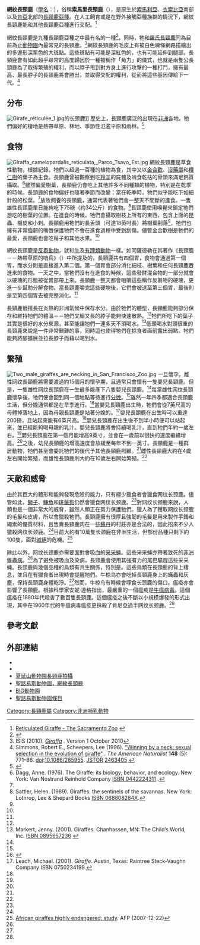 {{Subspeciesbox
| name = 网纹长颈鹿<br>Reticulated giraffe
| status_system = 
| image = 1993 147-3A Samburu reticulated giraffe.jpg
| image_width = 220px
| status = 
| range_map=Giraffa camelopardalis distribution.svg
| range_map_caption=碧綠色為网纹长颈鹿的居住地
| species link = 长颈鹿
| genus = Giraffa
| species = camelopardalis
| subspecies = reticulata
| authority = De Winton, 1899
}}

'''網紋長頸鹿'''（[[學名|學名]]：{{lang|en|'''Giraffa camelopardalis reticulata'''}}），俗稱'''索馬里長頸鹿'''（{{lang|en|'''Somali giraffe'''}}），是原生於[[索馬利亞|索馬利亞]]、[[衣索比亞|衣索比亞]]南部以及[[肯亞|肯亞]]北部的[[長頸鹿|長頸鹿]][[亞種|亞種]]。在人工飼育或是在野外接觸亞種族群的情況下，網紋長頸鹿能和其他長頸鹿亞種進行交配。<ref>[http://www.saczoo.org/document.doc?id=42 Reticulated Giraffe - The Sacramento Zoo] {{webarchive|url=https://web.archive.org/web/20131103133309/http://www.saczoo.org/document.doc?id=42 |date=2013-11-03 }}</ref>

網紋長頸鹿是九種長頸鹿亞種之中最有名的一種<ref>{{Cite web |url=http://www.animalcorner.co.uk/wildlife/giraffes/giraffe_reticulated.html |title=Reticulated giraffe at Animal Corner |access-date=2013-11-02 |archive-date=2014-06-25 |archive-url=https://web.archive.org/web/20140625073515/http://www.animalcorner.co.uk/wildlife/giraffes/giraffe_reticulated.html |dead-url=no }}</ref>，同時，牠和[[羅氏長頸鹿|羅氏長頸鹿]]同為目前為止[[動物園|動物園]]內最常見的長頸鹿。<ref>ISIS (2010). [https://app.isis.org/abstracts/Abs77545.asp ''Giraffa''] {{Wayback|url=https://app.isis.org/abstracts/Abs77545.asp |date=20120301075826 }}. Version 1 October 2010</ref>網紋長頸鹿的毛皮上有被白色線條網路描繪出的多邊形深栗色的大斑點。這些斑點有可能是深紅色的，也有可能延伸到腿部。長頸鹿會有如此超乎尋常的高度歸因於一種被稱作「角力」的儀式，也就是兩隻公長頸鹿為了取得繁殖的權利，而以脖子甩到對方身上進行攻擊的一種打鬥，擁有最高、最長脖子的長頸鹿將會勝出，並取得交配的權利，從而將這些基因傳給下一代。<ref>Simmons, Robert E., Scheepers, Lee (1996). [http://www.blc.arizona.edu/courses/schaffer/182/Giraffe/WinningByANeck.pdf "Winning by a neck: sexual selection in the evolution of giraffe"] {{Wayback|url=http://www.blc.arizona.edu/courses/schaffer/182/Giraffe/WinningByANeck.pdf |date=20170811103422 }}. ''The American Naturalist'' '''148''' (5): 771–86. [[doi|doi]]:[http://dx.doi.org/10.1086%2F285955 10.1086/285955]. [[JSTOR|JSTOR]] [https://www.jstor.org/stable/2463405 2463405] {{Wayback|url=https://www.jstor.org/stable/2463405 |date=20201116161729 }}</ref>

==分布==
[[File:Girafe_réticulée_1.jpg|thumb]]的长颈鹿]]
歷史上，長頸鹿廣泛的出現在[[非洲|非洲]]各地。牠們偏好的棲地是熱帶草原、林地、季節性氾濫平原和雨林。<ref>{{Cite web |url=http://www.lowryparkzoo.com/bio_safari_reticulated_giraffe.php |title=Reticulated Giraffe - Animals & Habitat Areas - Tampa's Lowry Park Zoo |accessdate=2013-11-02 |archiveurl=https://web.archive.org/web/20131103054526/http://www.lowryparkzoo.com/bio_safari_reticulated_giraffe.php |archivedate=2013-11-03 |deadurl=yes }}</ref>

==食物==
[[File:Giraffa_camelopardalis_reticulata,_Parco_Tsavo_Est.jpg|thumb]]
網紋長頸鹿是草食性動物，根據紀錄，牠們以超過一百種的植物為食，其中又以[[金合歡|金合歡]]、[[沒藥屬|沒藥屬]]和[[欖仁樹|欖仁樹]]的葉子為主食。長頸鹿曾被觀察到吃[[羚羊|羚羊]]的屍體及啃食乾枯的骨頭來滿足鈣質攝取。<ref name=dagg>Dagg, Anne. (1976). The Giraffe: its biology, behavior, and ecology. New York: Van Nostrand Reinhold Company [https://en.wikipedia.org/wiki/Special:BookSources/0442224311 ISBN 0442224311] {{Wayback|url=https://en.wikipedia.org/wiki/Special:BookSources/0442224311 |date=20151224152559 }}.</ref>雖然偏愛樹葉，長頸鹿仍會吃上其他許多不同種類的植物，特別是在乾季的時候。長頸鹿的食物偏好也隨著季節而改變：當在乾季時，牠們似乎能吃下如細針般的松葉。<ref name=dagg/>放牧飼養的長頸鹿，通常代表著牠們會一整天不間斷的進食。一隻雄性長頸鹿單日能夠吃下75磅（約34公斤）的食物。<ref name=helen>Sattler, Helen. (1989). Giraffes: the sentinels of the savannas. New York: Lothrop, Lee & Shepard Books [https://en.wikipedia.org/wiki/Special:BookSources/068808284X ISBN 068808284X].</ref>長頸鹿使用嗅覺來鎖定牠們想吃的樹葉的位置。在進食的時候，牠們會攝取樹枝上所有的東西，包含上面的昆蟲、樹皮和小刺。長頸鹿用牠們的長舌頭（可達18英吋長）將樹葉刮落<ref name=dagg/>，牠們也擁有非常強韌的嘴唇保護牠們不會在進食過程中受到刮傷。儘管金合歡樹是牠們的最愛，長頸鹿也會吃莓子和其他水果。<ref name=helen/>

網紋長頸鹿是[[反芻動物|反芻動物]]，就和[[牛|牛]]及[[有蹄類|有蹄類動物]]一樣。如同薩德勒在其著作《長頸鹿－－熱帶草原的哨兵》（{{lang|en|Giraffes, The Sentinels of the Savannah}}）中所提及的，長頸鹿共有四個胃，食物會通過第一個胃，而水分則是直接進入第二個。第一個胃會部分消化細枝、樹葉和任何長頸鹿吞進來的食物。一天之中，當牠們沒有在進食的時候，這些發酵混合物的一部分就會以硬塊的形態被從胃部帶上來。長頸鹿一整天都會咀嚼這些稱作反芻物的硬塊，更進一步幫助分解食物。當長頸鹿嚼完這些硬塊後，它們會被送至第三個胃，最後則是至第四個胃去被完整消化。<ref name=helen/>

長頸鹿很擅長在炎熱的非洲氣候中保存水分。由於牠們的體型，長頸鹿能夠部分保存和維持牠們的體溫－－牠們又細又長的脖子能夠快速散熱。<ref name=helen/>牠們所吃下的葉子其實是很好的水分來源，甚至能讓牠們一連多天不須喝水。<ref name=markert>Markert, Jenny. (2001). Giraffes. Chanhassen, MN: The Child’s World, Inc. [https://en.wikipedia.org/wiki/Special:BookSources/0895657236 ISBN 0895657236] {{Wayback|url=https://en.wikipedia.org/wiki/Special:BookSources/0895657236 |date=20151224223150 }}</ref>低頭喝水對頭很重的長頸鹿來說是一件非常艱難的事，同時這也使得牠們在掠食者面前露出弱點。牠們能夠將腳擴展並拉長脖子而藉以喝到水。

==繁殖==
[[File:Two_male_giraffes_are_necking_in_San_Francisco_Zoo.jpg|thumb]]
一旦懷孕，雌性网纹長頸鹿將需要渡過約15個月的懷孕期，且通常只會懷有一隻嬰兒長頸鹿。但是，一隻雌性网纹長頸鹿在一生最多能產下八隻嬰兒長頸鹿。<ref name=markert/>每當雌性网纹長頸鹿懷孕後，牠們便會回到同一個地點等待進行[[分娩|分娩]]。<ref name=markert/>雖然一年四季都適合長頸鹿生活，但分娩通常都是在旱季進行。<ref name=sinclair>{{cite journal|author=Sinclair, A.R.E., Simon, A., Mduma, R., and Arcese, Peter|year=2000|title= What determines phenology and synchrony of ungulate breeding in Serengeti?|url=https://archive.org/details/sim_ecology_2000-08_81_8/page/2100|journal= Ecology|doi=10.1890/0012-9658(2000)081[2100:WDPASO]2.0.CO;2|volume=81|pages=2100|issue=8|jstor=177099}}</ref>當嬰兒長頸鹿出生時，牠們會從7英尺高的母體掉落地上，因為母親長頸鹿是站著分娩的。<ref name=leach>Leach, Michael. (2001). ''Giraffe''. Austin, Texas: Raintree Steck-Vaughn Company ISBN 0750234199.</ref>嬰兒長頸鹿在出生時可以重達200磅，且站起來能有6英尺高。<ref name=leach/>嬰兒長頸鹿在出生後不到半小時便可以站起來，並已經能夠喝母親的乳汁。嬰兒長頸鹿將會持續喝乳汁，直到牠們年約一歲左右。<ref name=leach/>嬰兒長頸鹿在第一個月能增高9英寸，並會在一歲前以很快的速度繼續增高。<ref name=dagg/>之後，幼兒長頸鹿的增高速度會放緩至每年不到一英寸。長頸鹿是一種群居動物，牠們甚至會委託牠們的後代予其他長頸鹿照顧。<ref name=sinclair/>雌性長頸鹿大約在4歲左右開始繁殖，而雄性長頸鹿則大約在10歲左右開始繁殖。<ref name=leach/>

==天敵和威脅==
由於其巨大的體形和能夠發現危險的能力，只有極少獵食者會獵食网纹长颈鹿。儘管如此，[[獅子|獅子]]、[[鱷魚|鱷魚]]和[[斑鬣狗|斑鬣狗]]仍然會獵食网纹长颈鹿。<ref name=dagg/>對网纹长颈鹿來說，人類也是一個非常大的威脅，雖然人類正在努力保護牠們。獵人為了獲取网纹长颈鹿的毛髮和皮膚，所以會獵殺牠們。長頸鹿擁有很厚且強韌的毛髮是用來製作手鐲和繩索的優質材料，且售賣長頸鹿肉在一些[[蘇丹|蘇丹]]的村莊亦是合法的，因此招來不少人獵殺网纹长颈鹿。<ref name=leach/>目前大約有10萬隻长颈鹿在非洲生活，但部份品種只剩下約100隻，面對[[滅絕|滅絕]]的危機。<ref>[https://web.archive.org/web/20071225032234/http://rawstory.com/news/afp/African_giraffes_highly_endangered__12222007.html African giraffes highly endangered: study]. AFP (2007-12-22)</ref>

除此以外，网纹长颈鹿亦需要面對會吸血的[[采采蝇|采采蝇]]。這些采采蝇亦帶著致死的[[非洲錐蟲病|非洲錐蟲病]]。<ref name=leach/>為了避免被吸血及染病，長頸鹿會使用其強有力的尾巴驅趕這些采采蝇。長頸鹿與幾個品種的鳥類有共生關係，特別是{{link-en|牛椋鸟|oxpecker}}。這些鳥類在長頸鹿的背上棲息，並且在有獵食者出現時會提醒牠們。牛椋鸟亦會吃掉長頸鹿身上的蟎蟲和灰塵，保持長頸鹿身體乾淨。<ref name=dagg/>然而，牛椋鸟有時候會啄食长颈鹿的傷口。瘟疫亦會影響了長頸鹿。根據科學家安妮·達格指出，最嚴重的一個瘟疫是[[牛瘟病毒|牛瘟病毒]]。這個瘟疫在1880年代殺害了數百隻長頸鹿。這個瘟疫之後不斷以小規模爆發的形式出現，其中在1960年代的牛瘟病毒瘟疫更抹殺了肯尼亞過半网纹长颈鹿。<ref name=dagg/>

==參考文獻==
{{reflist|2}}

==外部連結==
* {{Commons category-inline|Giraffa camelopardalis reticulata|Somali Giraffes}}
* {{wikispecies-inline|Giraffa camelopardalis reticulata|''Giraffa camelopardalis reticulata''}}
*[https://web.archive.org/web/20080711031147/http://cmzoo.org/animalsPlants/animalCams/giraffeCam.asp 夏延山動物園長頸鹿拍攝]
*[https://web.archive.org/web/20060115090326/http://www.stlzoo.org/animals/abouttheanimals/mammals/hoofedmammals/reticulatedgiraffe.htm 聖路易斯動物園，網紋長頸鹿]
*[http://www.thebigzoo.com/Animals/Reticulated_Giraffe.asp BIG動物園] {{Wayback|url=http://www.thebigzoo.com/Animals/Reticulated_Giraffe.asp |date=20060202001738 }}
*[https://web.archive.org/web/20060115090326/http://www.stlzoo.org/animals/abouttheanimals/mammals/hoofedmammals/reticulatedgiraffe.htm 聖路易斯動物園條目]
{{Taxonbar|from=Q27497311}}

[[Category:長頸鹿屬|Category:長頸鹿屬]]
[[Category:非洲哺乳動物|Category:非洲哺乳動物]]